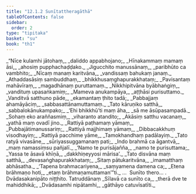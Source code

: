 ```yaml
---
title: "12.1.2 Sunītattheragāthā"
tableOfContents: false
sidebar:
  order: 2
type: "tipitaka"
basket: "su"
book: "th1"
---
```



<DynamicBreadcrumb />

<Division number="620" book="th1" bookNo="19" page="310">

<Paragraph number="938" type="verses" book="th1">
_“Nīce kulamhi jātohaṃ,_  
_daliddo appabhojano;_  
_Hīnakammaṃ mamaṃ āsi,_  
_ahosiṃ pupphachaḍḍako._  

</Paragraph>

</Division>
<Division number="621" book="th1" bookNo="19" page="310">

<Paragraph number="939" type="verses" book="th1">
_Jigucchito manussānaṃ,_  
_paribhūto ca vambhito;_  
_Nīcaṃ manaṃ karitvāna,_  
_vandissaṃ bahukaṃ janaṃ._  

</Paragraph>

</Division>
<Division number="622" book="th1" bookNo="19" page="310">

<Paragraph number="940" type="verses" book="th1">
_Athaddasāsiṃ sambuddhaṃ,_  
_bhikkhusaṃghapurakkhataṃ;_  
_Pavisantaṃ mahāvīraṃ,_  
_magadhānaṃ puruttamaṃ._  

</Paragraph>

</Division>
<Division number="623" book="th1" bookNo="19" page="310">

<Paragraph number="941" type="verses" book="th1">
_Nikkhipitvāna byābhaṅgiṃ,_  
_vandituṃ upasaṅkamiṃ;_  
_Mameva anukampāya,_  
_aṭṭhāsi purisuttamo._  

</Paragraph>

</Division>
<Division number="624" book="th1" bookNo="19" page="310">

<Paragraph number="942" type="verses" book="th1">
_Vanditvā satthuno pāde,_  
_ekamantaṃ ṭhito tadā;_  
_Pabbajjaṃ ahamāyāciṃ,_  
_sabbasattānamuttamaṃ._  

</Paragraph>

</Division>
<Division number="625" book="th1" bookNo="19" page="310">

<Paragraph number="943" type="verses" book="th1">
_Tato kāruṇiko satthā,_  
_sabbalokānukampako;_  
_‘Ehi bhikkhū’ti maṃ āha,_  
_sā me āsūpasampadā._  

</Paragraph>

</Division>
<Division number="626" book="th1" bookNo="19" page="310">

<Paragraph number="944" type="verses" book="th1">
_Sohaṃ eko araññasmiṃ,_  
_viharanto atandito;_  
_Akāsiṃ satthu vacanaṃ,_  
_yathā maṃ ovadī jino._  

</Paragraph>

</Division>
<Division number="627" book="th1" bookNo="19" page="310">

<Paragraph number="945" type="verses" book="th1">
_Rattiyā paṭhamaṃ yāmaṃ,_  
_Pubbajātimanussariṃ;_  
_Rattiyā majjhimaṃ yāmaṃ,_  
_Dibbacakkhuṃ visodhayiṃ;_  
_Rattiyā pacchime yāme,_  
_Tamokhandhaṃ padālayiṃ._  

</Paragraph>

</Division>
<Division number="628" book="th1" bookNo="19" page="310">

<Paragraph number="946" type="verses" book="th1">
_Tato ratyā vivasāne,_  
_sūriyassuggamanaṃ pati;_  
_Indo brahmā ca āgantvā,_  
_maṃ namassiṃsu pañjalī._  

</Paragraph>

</Division>
<Division number="629" book="th1" bookNo="19" page="310">

<Paragraph number="947" type="verses" book="th1">
_‘Namo te purisājañña,_  
_namo te purisuttama;_  
_Yassa te āsavā khīṇā,_  
_dakkhiṇeyyosi mārisa’._  

</Paragraph>

</Division>
<Division number="630" book="th1" bookNo="19" page="310">

<Paragraph number="948" type="verses" book="th1">
_Tato disvāna maṃ satthā,_  
_devasaṅghapurakkhataṃ;_  
_Sitaṃ pātukaritvāna,_  
_imamatthaṃ abhāsatha._  

</Paragraph>

</Division>
<Division number="631" book="th1" bookNo="19" page="311">

<Paragraph number="949" type="verses" book="th1">
_‘Tapena brahmacariyena,_  
_saṃyamena damena ca;_  
_Etena brāhmaṇo hoti,_  
_etaṃ brāhmaṇamuttaman’”ti._  


</Paragraph>
</Division>

<Paragraph number="950" type="center" book="th1">
…  Sunīto thero… .



</Paragraph>

<Paragraph number="951" type="center" book="th1">
Dvādasakanipāto niṭṭhito.



</Paragraph>

<Paragraph number="952" type="center" book="th1">
Tatruddānaṃ


</Paragraph>

<Paragraph number="953" type="verses" book="th1">
_Sīlavā ca sunīto ca,_  
_therā dve te mahiddhikā;_  
_Dvādasamhi nipātamhi,_  
_gāthāyo catuvīsatīti._
</Paragraph>